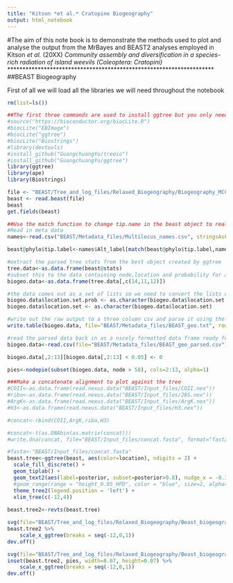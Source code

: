```yaml
---
title: "Kitson *et al.* Cratopine Biogeography"
output: html_notebook
---
```


#The aim of this note book is to demonstrate the methods used to plot and analyse the output from the MrBayes and BEAST2 analyses employed in Kitson *et al.* (20XX) *Community assembly and diversification in a species-rich radiation of island weevils (Coleoptera: Cratopini)*
********************************************************************
##BEAST Biogeography

First of all we will load all the libraries we will need throughout the notebook
```r
rm(list=ls())

##The first three commands are used to install ggtree but you only need to do this once
#source("https://bioconductor.org/biocLite.R")
#biocLite("EBImage")
#biocLite("ggtree")
#biocLite("Biostrings")
#library(devtools)
#install_github("GuangchuangYu/treeio")
#install_github("GuangchuangYu/ggtree")
library(ggtree)
library(ape)
library(Biostrings)
```

```r
file <- "BEAST/Tree_and_log_files/Relaxed_Biogeography/Biogeography_MCC.tree"
beast <- read.beast(file)
beast
get.fields(beast)
```

```r
##Use the match function to change tip.name in the beast object to real names
#Read in meta data
names<-read.csv("BEAST/Metadata_files/Multilocus_names.csv", stringsAsFactors = FALSE)

beast@phylo$tip.label<-names$Alt_label[match(beast@phylo$tip.label,names$Name)]
```

```r
#extract the parsed tree stats from the best object created by ggtree
tree.data<-as.data.frame(beast@stats)
#subset this to the data containing node,location and probability for all possible locations for each node
biogeo.data<-as.data.frame(tree.data[,c(14,11,12)])

#the data comes out as a set of lists so we need to convert the lists of locations and probabilities into character data for export
biogeo.data$location.set.prob <- as.character(biogeo.data$location.set.prob)
biogeo.data$location.set <- as.character(biogeo.data$location.set)

#write out the raw output to a three column csv and parse it using the file parse ggBEAST.py
write.table(biogeo.data, file="BEAST/Metadata_files/BEAST_geo.txt", row.names = FALSE, sep='\t')

#read the parsed data back in as a nicely formatted data frame ready for summarising and plotting
biogeo.data<-read.csv(file="BEAST/Metadata_files/BEAST_geo_parsed.csv")

biogeo.data[,2:13][biogeo.data[,2:13] < 0.05] <- 0

pies<-nodepie(subset(biogeo.data, node > 58), cols=2:13, alpha=1)


```

```r
###Make a concatenate alignment to plot against the tree
#COII<-as.data.frame(read.nexus.data("BEAST/Input_files/COII.nex"))
#ribo<-as.data.frame(read.nexus.data("BEAST/Input_files/28S.nex"))
#ArgK<-as.data.frame(read.nexus.data("BEAST/Input_files/ArgK.nex"))
#H3<-as.data.frame(read.nexus.data("BEAST/Input_files/H3.nex"))

#concat<-rbind(COII,ArgK,ribo,H3)

#concat<-t(as.DNAbin(as.matrix(concat)))
#write.dna(concat, file="BEAST/Input_files/concat.fasta", format="fasta", nbcol=100000, colw = 100000)
```


```r
#fasta<-"BEAST/Input_files/concat.fasta"
beast.tree<-ggtree(beast, aes(color=location), ndigits = 2) +
  scale_fill_discrete() +
  geom_tiplab() +
  geom_text2(aes(label=posterior, subset=posterior>0.8), nudge_x = -0.3, nudge_y = 0.8) +
  #geom_range(range = "height_0.95_HPD", color = "blue", size=2, alpha=0.3) +
  theme_tree2(legend.position = 'left') +
  xlim_tree(c(-12,4))
  
beast.tree2<-revts(beast.tree)

svg(file="BEAST/Tree_and_log_files/Relaxed_Biogeography/Beast_biogeography.svg", width=16, height=8)
beast.tree2 %>%
    scale_x_ggtree(breaks = seq(-12,0,1))
dev.off()

svg(file="BEAST/Tree_and_log_files/Relaxed_Biogeography/Beast_biogeography_pies.svg", width=16, height=8)
inset(beast.tree2, pies, width=0.07, height=0.07) %>%
    scale_x_ggtree(breaks = seq(-12,0,1))
dev.off()

```

